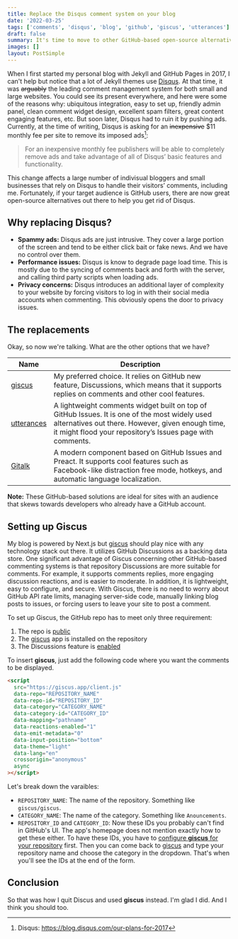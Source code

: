 ```yaml
---
title: Replace the Disqus comment system on your blog
date: '2022-03-25'
tags: ['comments', 'disqus', 'blog', 'github', 'giscus', 'utterances']
draft: false
summary: It's time to move to other GitHub-based open-source alternatives...
images: []
layout: PostSimple
---
```


When I first started my personal blog with Jekyll and GitHub Pages in 2017, I can't help but notice that a lot of Jekyll themes use [Disqus](https://disqus.com/). At that time, it was ~~arguably~~ the leading comment management system for both small and large websites. You could see its present everywhere, and here were some of the reasons why: ubiquitous integration, easy to set up, friendly admin panel, clean comment widget design, excellent spam filters, great content engaging features, etc. But soon later, Disqus had to ruin it by pushing ads. Currently, at the time of writing, Disqus is asking for an ~~inexpensive~~ $11 monthly fee per site to remove its imposed ads[^1]:

[^1]: Disqus: https://blog.disqus.com/our-plans-for-2017

> For an inexpensive monthly fee publishers will be able to completely remove ads and take advantage of all of Disqus’ basic features and functionality.

This change affects a large number of indivisual bloggers and small businesses that rely on Disqus to handle their visitors’ comments, including me. Fortunately, if your target audience is GitHub users, there are now great open-source alternatives out there to help you get rid of Disqus.

## Why replacing Disqus?

- **Spammy ads:** Disqus ads are just intrusive. They cover a large portion of the screen and tend to be either click bait or fake news. And we have no control over them.
- **Performance issues:** Disqus is know to degrade page load time. This is mostly due to the syncing of comments back and forth with the server, and calling third party scripts when loading ads.
- **Privacy concerns:** Disqus introduces an additional layer of complexity to your website by forcing visitors to log in with their social media accounts when commenting. This obviously opens the door to privacy issues.

## The replacements

Okay, so now we're talking. What are the other options that we have?

| Name                                | Description                                                                                                                                                                                                    |
| ----------------------------------- | -------------------------------------------------------------------------------------------------------------------------------------------------------------------------------------------------------------- |
| [giscus](https://giscus.app/)       | My preferred choice. It relies on GitHub new feature, Discussions, which means that it supports replies on comments and other cool features.                                                                   |
| [utterances](https://utteranc.es/)  | A lightweight comments widget built on top of GitHub Issues. It is one of the most widely used alternatives out there. However, given enough time, it might flood your repository’s Issues page with comments. |
| [Gitalk](https://gitalk.github.io/) | A modern component based on GitHub Issues and Preact. It supports cool features such as Facebook-like distraction free mode, hotkeys, and automatic language localization.                                     |

**Note:** These GitHub-based solutions are ideal for sites with an audience that skews towards developers who already have a GitHub account.

## Setting up Giscus

My blog is powered by Next.js but [giscus](https://giscus.app/) should play nice with any technology stack out there. It utilizes GitHub Discussions as a backing data store. One significant advantage of Giscus concerning other GitHub-based commenting systems is that repository Discussions are more suitable for comments. For example, it supports comments replies, more engaging discussion reactions, and is easier to moderate. In addition, it is lightweight, easy to configure, and secure. With Giscus, there is no need to worry about GitHub API rate limits, managing server-side code, manually linking blog posts to issues, or forcing users to leave your site to post a comment.

To set up Giscus, the GitHub repo has to meet only three requirement:

1. The repo is [public](https://docs.github.com/en/github/administering-a-repository/managing-repository-settings/setting-repository-visibility#making-a-repository-public)
2. The [giscus](https://giscus.app/) app is installed on the repository
3. The Discussions feature is [enabled](https://docs.github.com/en/github/administering-a-repository/managing-repository-settings/enabling-or-disabling-github-discussions-for-a-repository)

To insert **giscus**, just add the following code where you want the comments to be displayed.

```html {2-5} showLineNumbers
<script
  src="https://giscus.app/client.js"
  data-repo="REPOSITORY_NAME"
  data-repo-id="REPOSITORY_ID"
  data-category="CATEGORY_NAME"
  data-category-id="CATEGORY_ID"
  data-mapping="pathname"
  data-reactions-enabled="1"
  data-emit-metadata="0"
  data-input-position="bottom"
  data-theme="light"
  data-lang="en"
  crossorigin="anonymous"
  async
></script>
```

Let's break down the varaibles:

- `REPOSITORY_NAME`: The name of the repository. Something like `giscus/giscus`.
- `CATEGORY_NAME`: The name of the category. Something like `Anouncements`.
- `REPOSITORY_ID` and `CATEGORY_ID`: Now these IDs you probably can't find in GitHub's UI. The app's homepage does not mention exactly how to get these either. To have these IDs, you have to [configure **giscus** for your repository](https://github.com/apps/giscus) first. Then you can come back to [giscus](https://giscus.app/) and type your repository name and choose the category in the dropdown. That's when you'll see the IDs at the end of the form.

## Conclusion

So that was how I quit Discus and used **giscus** instead. I'm glad I did. And I think you should too.
